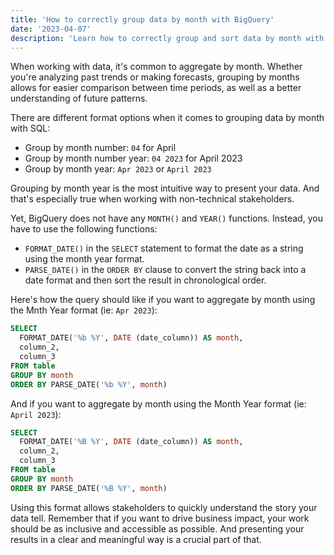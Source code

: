 ```yaml
---
title: 'How to correctly group data by month with BigQuery'
date: '2023-04-07'
description: 'Learn how to correctly group and sort data by month with BigQuery using the FORMAT_DATE and PARSE_date functions'
---
```


When working with data, it's common to aggregate by month. Whether you're analyzing past trends or making forecasts, grouping by months allows for easier comparison between time periods, as well as a better understanding of future patterns.

There are different format options when it comes to grouping data by month with SQL:

- Group by month number: `04` for April
- Group by month number year: `04 2023` for April 2023
- Group by month year: `Apr 2023` or `April 2023`

Grouping by month year is the most intuitive way to present your data. And that's especially true when working with non-technical stakeholders.

Yet, BigQuery does not have any `MONTH()` and `YEAR()` functions. Instead, you have to use the following functions:

 - `FORMAT_DATE()` in the `SELECT` statement to format the date as a string using the month year format.
 - `PARSE_DATE()` in the `ORDER BY` clause to convert the string back into a date format and then sort the result in chronological order.

Here's how the query should like if you want to aggregate by month using the Mnth Year format (ie: `Apr 2023`):

```sql
SELECT 
  FORMAT_DATE('%b %Y', DATE (date_column)) AS month,
  column_2,
  column_3
FROM table
GROUP BY month
ORDER BY PARSE_DATE('%b %Y', month)
```

And if you want to aggregate by month using the Month Year format (ie: `April 2023`):

```sql
SELECT 
  FORMAT_DATE('%B %Y', DATE (date_column)) AS month,
  column_2,
  column_3
FROM table
GROUP BY month
ORDER BY PARSE_DATE('%B %Y', month)
```

Using this format allows stakeholders to quickly understand the story your data tell. Remember that if you want to drive business impact, your work should be as inclusive and accessible as possible. And presenting your results in a clear and meaningful way is a crucial part of that.